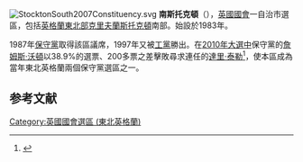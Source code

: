[[File:StocktonSouth2007Constituency.svg|right]]
'''南斯托克頓'''（{{lang-en|Stockton South}}），[[英國|英國]][[英國國會|國會]]一自治市選區，包括[[英格蘭|英格蘭]][[東北英格蘭|東北部]][[克里夫蘭|克里夫蘭]][[斯托克頓|斯托克頓]]南部。始設於1983年。

1987年[[保守黨_(英國)|保守黨]]取得該區議席，1997年又被[[工黨_(英國)|工黨]]勝出。在[[2010年英國大選|2010年大選中]]保守黨的[[詹姆斯·沃頓|詹姆斯·沃頓]]以38.9%的選票、200多票之差擊敗尋求連任的[[達里·泰勒|達里·泰勒]]<ref name="">{{cite news
|publisher=[[英國廣播公司|英國廣播公司]]
|date=2010年5月7日
|title=Election 2010/Constituency/Stockton South
|url=http://news.bbc.co.uk/1/shared/election2010/results/constituency/e46.stm
|accessdate=2010年6月21日
|archive-date=2012年3月10日
|archive-url=https://web.archive.org/web/20120310061311/http://news.bbc.co.uk/1/shared/election2010/results/constituency/e46.stm
|dead-url=no
}}</ref>，使本區成為當年東北英格蘭兩個保守黨選區之一。

==参考文献==
<div class="references-small">
<references></references>
</div>
{{英國國會選區 (東北英格蘭)}}
{{DEFAULTSORT:Stockton South}}
[[Category:英國國會選區_(東北英格蘭)|Category:英國國會選區 (東北英格蘭)]]
